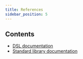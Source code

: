 ```yaml
---
title: References
sidebar_position: 5
---
```


## Contents

- [DSL documentation](https://javadoc.io/doc/it.unibo.collektive/dsl/latest/index.html)
- [Standard library documentation](https://javadoc.io/doc/it.unibo.collektive/stdlib/latest/index.html)
